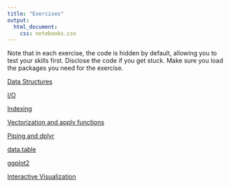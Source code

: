 ```yaml
---
title: "Exercises"
output: 
  html_document:
    css: notebooks.css
---
```


Note that in each exercise, the code is hidden by default, allowing you to test your skills first.  Disclose the code if you get stuck. Make sure you load the packages you need for the exercise.

[Data Structures](dataStructures.nb.html)

[I/O](IO.nb.html)

[Indexing](indexing.nb.html)

[Vectorization and apply functions](VectorApp.nb.html)

[Piping and dplyr](dplyr.nb.html)

[data.table](datatable.nb.html)

[ggplot2](ggplot2.nb.html)

[Interactive Visualization](interactive.nb.html)


